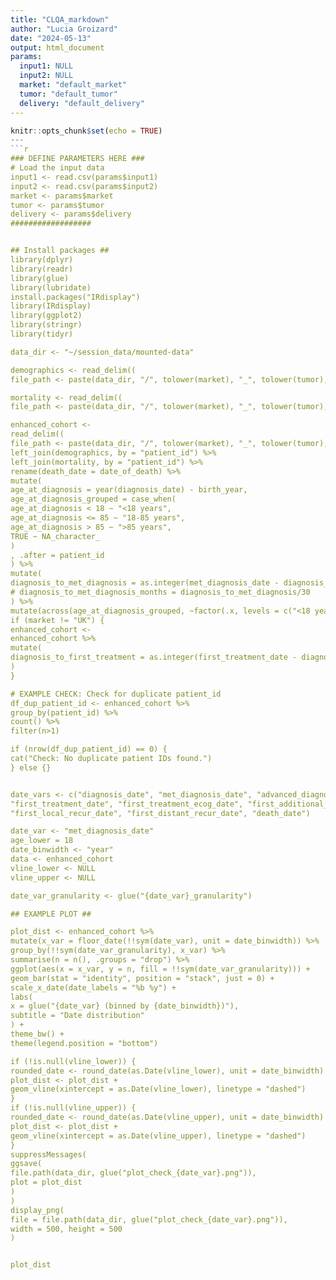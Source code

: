 ```yaml
---
title: "CLQA_markdown"
author: "Lucia Groizard"
date: "2024-05-13"
output: html_document
params:
  input1: NULL
  input2: NULL
  market: "default_market"
  tumor: "default_tumor"
  delivery: "default_delivery"
---
```


```r
knitr::opts_chunk$set(echo = TRUE)
---
```r

### DEFINE PARAMETERS HERE ###
# Load the input data
input1 <- read.csv(params$input1)
input2 <- read.csv(params$input2)
market <- params$market
tumor <- params$tumor
delivery <- params$delivery
##################


## Install packages ##
library(dplyr)
library(readr)
library(glue)
library(lubridate)
install.packages("IRdisplay")
library(IRdisplay)
library(ggplot2)
library(stringr)
library(tidyr)

data_dir <- "~/session_data/mounted-data"

demographics <- read_delim((
file_path <- paste(data_dir, "/", tolower(market), "_", tolower(tumor), "_", delivery, "/", market, "_", tumor, "_DEMOGRAPHICS.csv", sep = "")), show_col_types = FALSE, delim = "|")

mortality <- read_delim((
file_path <- paste(data_dir, "/", tolower(market), "_", tolower(tumor), "_", delivery, "/", market, "_", tumor, "_MORTALITY.csv", sep = "")), show_col_types = FALSE, delim = "|")

enhanced_cohort <-
read_delim((
file_path <- paste(data_dir, "/", tolower(market), "_", tolower(tumor), "_", delivery, "/", market, "_", tumor, ".csv", sep = "")), show_col_types = FALSE, delim = "|") %>%
left_join(demographics, by = "patient_id") %>%
left_join(mortality, by = "patient_id") %>%
rename(death_date = date_of_death) %>%
mutate(
age_at_diagnosis = year(diagnosis_date) - birth_year,
age_at_diagnosis_grouped = case_when(
age_at_diagnosis < 18 ~ "<18 years",
age_at_diagnosis <= 85 ~ "18-85 years",
age_at_diagnosis > 85 ~ ">85 years",
TRUE ~ NA_character_
)
, .after = patient_id
) %>%
mutate(
diagnosis_to_met_diagnosis = as.integer(met_diagnosis_date - diagnosis_date),
# diagnosis_to_met_diagnosis_months = diagnosis_to_met_diagnosis/30
) %>%
mutate(across(age_at_diagnosis_grouped, ~factor(.x, levels = c("<18 years", "18-85 years", ">85 years"))))
if (market != "UK") {
enhanced_cohort <-
enhanced_cohort %>%
mutate(
diagnosis_to_first_treatment = as.integer(first_treatment_date - diagnosis_date)
)
}

# EXAMPLE CHECK: Check for duplicate patient_id
df_dup_patient_id <- enhanced_cohort %>%
group_by(patient_id) %>%
count() %>%
filter(n>1)

if (nrow(df_dup_patient_id) == 0) {
cat("Check: No duplicate patient IDs found.")
} else {}


date_vars <- c("diagnosis_date", "met_diagnosis_date", "advanced_diagnosis_date",
"first_treatment_date", "first_treatment_ecog_date", "first_additional_primary_date",
"first_local_recur_date", "first_distant_recur_date", "death_date")

date_var <- "met_diagnosis_date"
age_lower = 18
date_binwidth <- "year"
data <- enhanced_cohort
vline_lower <- NULL
vline_upper <- NULL

date_var_granularity <- glue("{date_var}_granularity")

## EXAMPLE PLOT ##

plot_dist <- enhanced_cohort %>%
mutate(x_var = floor_date(!!sym(date_var), unit = date_binwidth)) %>%
group_by(!!sym(date_var_granularity), x_var) %>%
summarise(n = n(), .groups = "drop") %>%
ggplot(aes(x = x_var, y = n, fill = !!sym(date_var_granularity))) +
geom_bar(stat = "identity", position = "stack", just = 0) +
scale_x_date(date_labels = "%b %y") +
labs(
x = glue("{date_var} (binned by {date_binwidth})"),
subtitle = "Date distribution"
) +
theme_bw() +
theme(legend.position = "bottom")

if (!is.null(vline_lower)) {
rounded_date <- round_date(as.Date(vline_lower), unit = date_binwidth)
plot_dist <- plot_dist +
geom_vline(xintercept = as.Date(vline_lower), linetype = "dashed")
}
if (!is.null(vline_upper)) {
rounded_date <- round_date(as.Date(vline_upper), unit = date_binwidth)
plot_dist <- plot_dist +
geom_vline(xintercept = as.Date(vline_upper), linetype = "dashed")
}
suppressMessages(
ggsave(
file.path(data_dir, glue("plot_check_{date_var}.png")),
plot = plot_dist
)
)
display_png(
file = file.path(data_dir, glue("plot_check_{date_var}.png")),
width = 500, height = 500
)


plot_dist
```
